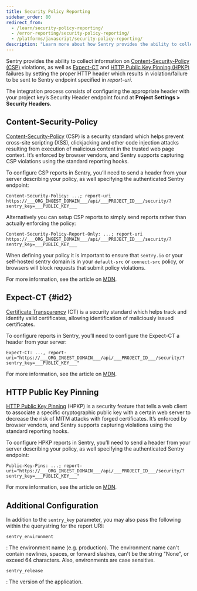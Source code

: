```yaml
---
title: Security Policy Reporting
sidebar_order: 80
redirect_from:
  - /learn/security-policy-reporting/
  - /error-reporting/security-policy-reporting/
  - /platforms/javascript/security-policy-reporting/
description: "Learn more about how Sentry provides the ability to collect information on Content-Security-Policy (CSP) violations, as well as Expect-CT and HTTP Public Key Pinning (HPKP) failures."
---
```


Sentry provides the ability to collect information on [Content-Security-Policy (CSP)](https://developer.mozilla.org/en-US/docs/Web/HTTP/Headers/Content-Security-Policy) violations, as well as [Expect-CT](https://developer.mozilla.org/en-US/docs/Web/HTTP/Headers/Expect-CT) and [HTTP Public Key Pinning (HPKP)](https://developer.mozilla.org/en-US/docs/Web/HTTP/Public_Key_Pinning) failures by setting the proper HTTP header which results in violation/failure to be sent to Sentry endpoint specified in _report-uri_.

The integration process consists of configuring the appropriate header with your project key’s Security Header endpoint found at **Project Settings > Security Headers**.

## Content-Security-Policy

[Content-Security-Policy](https://en.wikipedia.org/wiki/Content_Security_Policy) (CSP) is a security standard which helps prevent cross-site scripting (XSS), clickjacking and other code injection attacks resulting from execution of malicious content in the trusted web page context. It’s enforced by browser vendors, and Sentry supports capturing CSP violations using the standard reporting hooks.

To configure CSP reports in Sentry, you’ll need to send a header from your server describing your policy, as well specifying the authenticated Sentry endpoint:

```
Content-Security-Policy: ...; report-uri https://___ORG_INGEST_DOMAIN___/api/___PROJECT_ID___/security/?sentry_key=___PUBLIC_KEY___
```

Alternatively you can setup CSP reports to simply send reports rather than actually enforcing the policy:

```
Content-Security-Policy-Report-Only: ...; report-uri https://___ORG_INGEST_DOMAIN___/api/___PROJECT_ID___/security/?sentry_key=___PUBLIC_KEY___
```

When defining your policy it is important to ensure that `sentry.io` or your self-hosted sentry domain is in your `default-src` or `connect-src` policy, or browsers will block requests that submit policy violations.

For more information, see the article on [MDN](https://developer.mozilla.org/en-US/docs/Web/HTTP/Headers/Content-Security-Policy).

## Expect-CT {#id2}

[Certificate Transparency](https://en.wikipedia.org/wiki/Certificate_Transparency) (CT) is a security standard which helps track and identify valid certificates, allowing identification of maliciously issued certificates.

To configure reports in Sentry, you’ll need to configure the Expect-CT a header from your server:

```
Expect-CT: ..., report-uri="https://___ORG_INGEST_DOMAIN___/api/___PROJECT_ID___/security/?sentry_key=___PUBLIC_KEY___"
```

For more information, see the article on [MDN](https://developer.mozilla.org/en-US/docs/Web/HTTP/Headers/Expect-CT).

## HTTP Public Key Pinning

[HTTP Public Key Pinning](https://en.wikipedia.org/wiki/HTTP_Public_Key_Pinning) (HPKP) is a security feature that tells a web client to associate a specific cryptographic public key with a certain web server to decrease the risk of MITM attacks with forged certificates. It’s enforced by browser vendors, and Sentry supports capturing violations using the standard reporting hooks.

To configure HPKP reports in Sentry, you’ll need to send a header from your server describing your policy, as well specifying the authenticated Sentry endpoint:

```
Public-Key-Pins: ...; report-uri="https://___ORG_INGEST_DOMAIN___/api/___PROJECT_ID___/security/?sentry_key=___PUBLIC_KEY___"
```

For more information, see the article on [MDN](https://developer.mozilla.org/en-US/docs/Web/HTTP/Public_Key_Pinning).

## Additional Configuration

In addition to the `sentry_key` parameter, you may also pass the following within the querystring for the report URI:

`sentry_environment`

: The environment name (e.g. production). The environment name can't contain newlines, spaces, or forward slashes, can't be the string "None", or exceed 64 characters. Also, environments are case sensitive.

`sentry_release`

: The version of the application.
